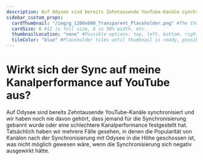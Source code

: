 ---
description: Auf Odysee sind bereits Zehntausende YouTube-Kanäle synchronisiert und wir haben noch nie davon gehört, dass...
sidebar_custom_props:
  cardThumbnail: "/img/g_1200x600_Transparent_Placeholder.png" #The thumbnail on the category card.
  cardSize: 6 #12 is full size, 6 is 50% width, etc.
  thumbnailLocation: "none" #Possible options: top, left, bottom, right, none
  tileColor: "blue" #Placeholder tiles until thumbnail is ready, possible options: blue, cream, darkpurple, lightpurple, mauve, orange, pink, none
---

# Wirkt sich der Sync auf meine Kanalperformance auf YouTube aus?

Auf Odysee sind bereits Zehntausende YouTube-Kanäle synchronisiert und wir haben noch nie davon gehört, dass jemand für die Synchronisierung gebannt wurde oder eine schlechtere Kanalperformance festgestellt hat. Tatsächlich haben wir mehrere Fälle gesehen, in denen die Popularität von Kanälen nach der Synchronisierung mit Odysee in die Höhe geschossen ist, was nicht möglich gewesen wäre, wenn die Synchronisierung sich negativ ausgewirkt hätte.
